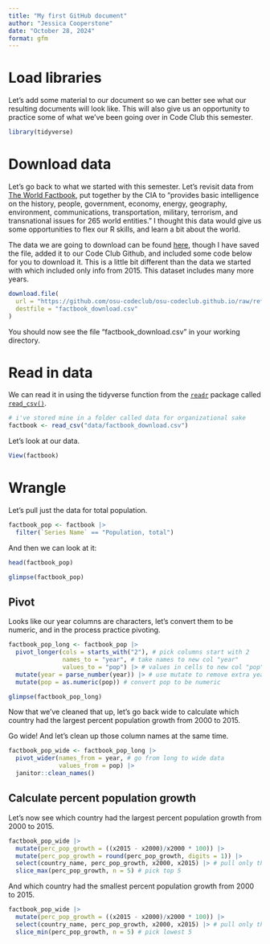 ```yaml
---
title: "My first GitHub document"
author: "Jessica Cooperstone"
date: "October 28, 2024"
format: gfm
---
```


# Load libraries

Let's add some material to our document so we can better see what our resulting documents will look like. This will also give us an opportunity to practice some of what we've been going over in Code Club this semester.

```r
library(tidyverse)
```

# Download data

Let's go back to what we started with this semester. Let's revisit data from [The World Factbook](https://www.cia.gov/the-world-factbook/), put together by the CIA to "provides basic intelligence on the history, people, government, economy, energy, geography, environment, communications, transportation, military, terrorism, and transnational issues for 265 world entities." I thought this data would give us some opportunities to flex our R skills, and learn a bit about the world.

The data we are going to download can be found [here](https://www.cia.gov/the-world-factbook/field/population/country-comparison/), though I have saved the file, added it to our Code Club Github, and included some code below for you to download it. This is a little bit different than the data we started with which included only info from 2015. This dataset includes many more years.

```r
download.file(
  url = "https://github.com/osu-codeclub/osu-codeclub.github.io/raw/refs/heads/main/posts/S08E01_wrangling_01/data/factbook.csv",
  destfile = "factbook_download.csv"
)
```

You should now see the file "factbook_download.csv" in your working directory.

# Read in data

We can read it in using the tidyverse function from the [`readr`](https://readr.tidyverse.org/index.html) package called [`read_csv()`](https://readr.tidyverse.org/reference/read_delim.html).

```r
# i've stored mine in a folder called data for organizational sake
factbook <- read_csv("data/factbook_download.csv")
```

Let's look at our data.

```r
View(factbook)
```

# Wrangle

Let's pull just the data for total population.

```r
factbook_pop <- factbook |> 
  filter(`Series Name` == "Population, total")
```

And then we can look at it:

```r
head(factbook_pop)
```

```r
glimpse(factbook_pop)
```

## Pivot

Looks like our year columns are characters, let's convert them to be numeric, and in the process practice pivoting.

```r
factbook_pop_long <- factbook_pop |> 
  pivot_longer(cols = starts_with("2"), # pick columns start with 2
               names_to = "year", # take names to new col "year"
               values_to = "pop") |> # values in cells to new col "pop"
  mutate(year = parse_number(year)) |> # use mutate to remove extra year garbage
  mutate(pop = as.numeric(pop)) # convert pop to be numeric

glimpse(factbook_pop_long)
```

Now that we've cleaned that up, let's go back wide to calculate which country had the largest percent population growth from 2000 to 2015.

Go wide! And let's clean up those column names at the same time.

```r
factbook_pop_wide <- factbook_pop_long |> 
  pivot_wider(names_from = year, # go from long to wide data
              values_from = pop) |> 
  janitor::clean_names()
```

## Calculate percent population growth

Let's now see which country had the largest percent population growth from 2000 to 2015.

```r
factbook_pop_wide |> 
  mutate(perc_pop_growth = ((x2015 - x2000)/x2000 * 100)) |> 
  mutate(perc_pop_growth = round(perc_pop_growth, digits = 1)) |> 
  select(country_name, perc_pop_growth, x2000, x2015) |> # pull only the columns we want
  slice_max(perc_pop_growth, n = 5) # pick top 5
```

And which country had the smallest percent population growth from 2000 to 2015.

```r
factbook_pop_wide |> 
  mutate(perc_pop_growth = ((x2015 - x2000)/x2000 * 100)) |> 
  select(country_name, perc_pop_growth, x2000, x2015) |> # pull only the columns we want
  slice_min(perc_pop_growth, n = 5) # pick lowest 5
```
